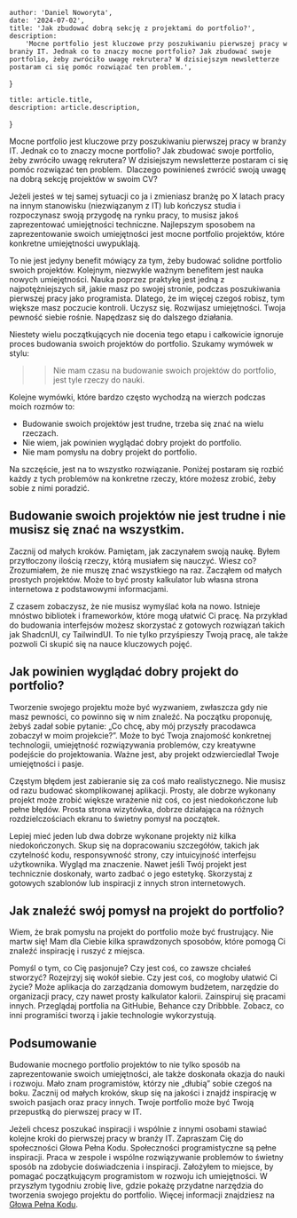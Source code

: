 
    author: 'Daniel Noworyta',
    date: '2024-07-02',
    title: 'Jak zbudować dobrą sekcję z projektami do portfolio?',
    description:
        'Mocne portfolio jest kluczowe przy poszukiwaniu pierwszej pracy w branży IT. Jednak co to znaczy mocne portfolio? Jak zbudować swoje portfolio, żeby zwróciło uwagę rekrutera? W dzisiejszym newsletterze postaram ci się pomóc rozwiązać ten problem.',
}

    title: article.title,
    description: article.description,
}


Mocne portfolio jest kluczowe przy poszukiwaniu pierwszej pracy w branży IT. Jednak co to znaczy mocne portfolio? Jak zbudować swoje portfolio, żeby zwróciło uwagę rekrutera? W dzisiejszym newsletterze postaram ci się pomóc rozwiązać ten problem. 
Dlaczego powinieneś zwrócić swoją uwagę na dobrą sekcję projektów w swoim CV?

Jeżeli jesteś w tej samej sytuacji co ja i zmieniasz branżę po X latach pracy na innym stanowisku (niezwiązanym z IT) lub kończysz studia i rozpoczynasz swoją przygodę na rynku pracy, to musisz jakoś zaprezentować umiejętności techniczne. Najlepszym sposobem na zaprezentowanie swoich umiejętności jest mocne portfolio projektów, które konkretne umiejętności uwypuklają.

To nie jest jedyny benefit mówiący za tym, żeby budować solidne portfolio swoich projektów. Kolejnym, niezwykle ważnym benefitem jest nauka nowych umiejętności. Nauka poprzez praktykę jest jedną z najpotężniejszych sił, jakie masz po swojej stronie, podczas poszukiwania pierwszej pracy jako programista. Dlatego, że im więcej czegoś robisz, tym większe masz poczucie kontroli. Uczysz się. Rozwijasz umiejętności. Twoja pewność siebie rośnie. Napędzasz się do dalszego działania.

Niestety wielu początkujących nie docenia tego etapu i całkowicie ignoruje proces budowania swoich projektów do portfolio. Szukamy wymówek w stylu:

>> Nie mam czasu na budowanie swoich projektów do portfolio, jest tyle rzeczy do nauki.

Kolejne wymówki, które bardzo często wychodzą na wierzch podczas moich rozmów to:
- Budowanie swoich projektów jest trudne, trzeba się znać na wielu rzeczach.
- Nie wiem, jak powinien wyglądać dobry projekt do portfolio.
- Nie mam pomysłu na dobry projekt do portfolio.

Na szczęście, jest na to wszystko rozwiązanie. Poniżej postaram się rozbić każdy z tych problemów na konkretne rzeczy, które możesz zrobić, żeby sobie z nimi poradzić.
## Budowanie swoich projektów nie jest trudne i nie musisz się znać na wszystkim.

Zacznij od małych kroków. Pamiętam, jak zaczynałem swoją naukę. Byłem przytłoczony ilością rzeczy, którą musiałem się nauczyć. Wiesz co? Zrozumiałem, że nie muszę znać wszystkiego na raz. Zacząłem od małych prostych projektów. Może to być prosty kalkulator lub własna strona internetowa z podstawowymi informacjami.

Z czasem zobaczysz, że nie musisz wymyślać koła na nowo. Istnieje mnóstwo bibliotek i frameworków, które mogą ułatwić Ci pracę. Na przykład do budowania interfejsów możesz skorzystać z gotowych rozwiązań takich jak ShadcnUI, cy TailwindUI. To nie tylko przyśpieszy Twoją pracę, ale także pozwoli Ci skupić się na nauce kluczowych pojęć.
## Jak powinien wyglądać dobry projekt do portfolio?

Tworzenie swojego projektu może być wyzwaniem, zwłaszcza gdy nie masz pewności, co powinno się w nim znaleźć. Na początku proponuję, żebyś zadał sobie pytanie: „Co chcę, aby mój przyszły pracodawca zobaczył w moim projekcie?”. Może to być Twoja znajomość konkretnej technologii, umiejętność rozwiązywania problemów, czy kreatywne podejście do projektowania. Ważne jest, aby projekt odzwierciedlał Twoje umiejętności i pasje.

Częstym błędem jest zabieranie się za coś mało realistycznego. Nie musisz od razu budować skomplikowanej aplikacji. Prosty, ale dobrze wykonany projekt może zrobić większe wrażenie niż coś, co jest niedokończone lub pełne błędów. Prosta strona wizytówka, dobrze działająca na różnych rozdzielczościach ekranu to świetny pomysł na początek.

Lepiej mieć jeden lub dwa dobrze wykonane projekty niż kilka niedokończonych. Skup się na dopracowaniu szczegółów, takich jak czytelność kodu, responsywność strony, czy intuicyjność interfejsu użytkownika. Wygląd ma znaczenie. Nawet jeśli Twój projekt jest technicznie doskonały, warto zadbać o jego estetykę. Skorzystaj z gotowych szablonów lub inspiracji z innych stron internetowych.
## Jak znaleźć swój pomysł na projekt do portfolio?

Wiem, że brak pomysłu na projekt do portfolio może być frustrujący. Nie martw się! Mam dla Ciebie kilka sprawdzonych sposobów, które pomogą Ci znaleźć inspirację i ruszyć z miejsca.

Pomyśl o tym, co Cię pasjonuje? Czy jest coś, co zawsze chciałeś stworzyć? Rozejrzyj się wokół siebie. Czy jest coś, co mogłoby ułatwić Ci życie? Może aplikacja do zarządzania domowym budżetem, narzędzie do organizacji pracy, czy nawet prosty kalkulator kalorii. Zainspiruj się pracami innych. Przeglądaj portfolia na GitHubie, Behance czy Dribbble. Zobacz, co inni programiści tworzą i jakie technologie wykorzystują.
## Podsumowanie

Budowanie mocnego portfolio projektów to nie tylko sposób na zaprezentowanie swoich umiejętności, ale także doskonała okazja do nauki i rozwoju. Mało znam programistów, którzy nie „dłubią” sobie czegoś na boku. Zacznij od małych kroków, skup się na jakości i znajdź inspirację w swoich pasjach oraz pracy innych. Twoje portfolio może być Twoją przepustką do pierwszej pracy w IT.

Jeżeli chcesz poszukać inspiracji i wspólnie z innymi osobami stawiać kolejne kroki do pierwszej pracy w branży IT. Zapraszam Cię do społeczności Głowa Pełna Kodu. Społeczności programistyczne są pełne inspiracji. Praca w zespole i wspólne rozwiązywanie problemów to świetny sposób na zdobycie doświadczenia i inspiracji. Założyłem to miejsce, by pomagać początkującym programistom w rozwoju ich umiejętności. W przyszłym tygodniu zrobię live, gdzie pokażę przydatne narzędzia do tworzenia swojego projektu do portfolio. Więcej informacji znajdziesz na [Głowa Pełna Kodu](https://spolecznosc.glowapelnakodu.pl).
